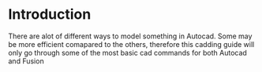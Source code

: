 # Introduction

There are alot of different ways to model something in Autocad.
Some may be more efficient comapared to the others, therefore this cadding guide will only go through some of the most basic cad commands for both Autocad and Fusion
